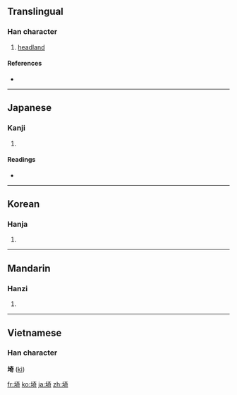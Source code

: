 {{also|崎}}
==Translingual==

===Han character===
{{Han char|rn=32|rad=土|as=08|sn=11|four=4412<sub>1</sub>|canj=土大一口 (GKMR)|ids=⿰[[土]][[奇]]}}

# [[headland]]

====References====
* {{Han ref|kx=0231.170|dkj=05201|dj=0468.090|hdz=10452.010|uh=57FC|ud=22524|bh=D4C3|bd=54467}}

----

==Japanese==

===Kanji===
{{ja-kanji|grade=|rs=土08}}

# {{defn|Japanese|sort=土08}}

====Readings====
* {{ja-readings|on=[[き]] (ki)|kun=[[さき]] (saki)}}

----

==Korean==

===Hanja===
{{ko-hanja|hangeul=기|rv=gi|mr=ki}}

# {{defn|Korean|sort=土08}}

----

==Mandarin==

===Hanzi===
{{cmn-hanzi|pin=[[qí]] ([[qi2]])|wg=ch'i<sup>2</sup>}}

# {{defn|Mandarin|sort=土08}}

----

==Vietnamese==
===Han character===
'''埼''' ([[kì]])

[[fr:埼]]
[[ko:埼]]
[[ja:埼]]
[[zh:埼]]